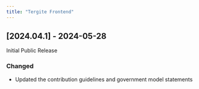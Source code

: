 ```yaml
---
title: "Tergite Frontend"
---
```


## [2024.04.1] - 2024-05-28

Initial Public Release

### Changed

- Updated the contribution guidelines and government model statements
